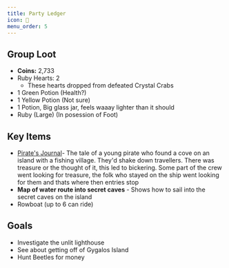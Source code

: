 ```yaml
---
title: Party Ledger
icon: 💎
menu_order: 5
---
```


## Group Loot

- **Coins:** 2,733
- Ruby Hearts: 2
  - These hearts dropped from defeated Crystal Crabs
- 1 Green Potion (Health?)
- 1 Yellow Potion (Not sure)
- 1 Potion, Big glass jar, feels waaay lighter than it should
- Ruby (Large) (In posession of Foot)

## Key Items

- [Pirate's Journal](storybooks/pirates_journal)- The tale of a young pirate
  who found a cove on an island with a fishing village. They'd shake down
  travellers. There was treasure or the thought of it, this led to bickering.
  Some part of the crew went looking for treasure, the folk who stayed on the
  ship went looking for them and thats where then entries stop
- **Map of water route into secret caves** - Shows how to sail into the secret
  caves on the island
- Rowboat (up to 6 can ride)

## Goals

- Investigate the unlit lighthouse
- See about getting off of Gygalos Island
- Hunt Beetles for money
